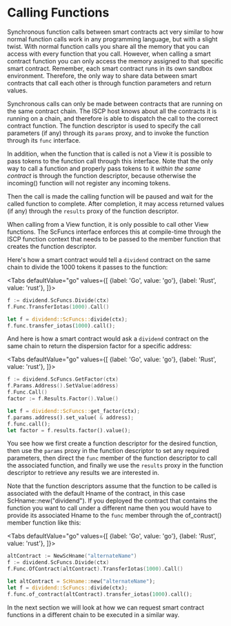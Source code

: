 
# Calling Functions

Synchronous function calls between smart contracts act very similar to how normal function
calls work in any programming language, but with a slight twist. With normal function
calls you share all the memory that you can access with every function that you call.
However, when calling a smart contract function you can only access the memory assigned to
that specific smart contract. Remember, each smart contract runs in its own sandbox
environment. Therefore, the only way to share data between smart contracts that call each
other is through function parameters and return values.

Synchronous calls can only be made between contracts that are running on the same contract
chain. The ISCP host knows about all the contracts it is running on a chain, and therefore
is able to dispatch the call to the correct contract function. The function descriptor is
used to specify the call parameters (if any) through its `params` proxy, and to invoke the
function through its `func` interface.

In addition, when the function that is called is not a View it is possible to pass tokens
to the function call through this interface. Note that the only way to call a function and
properly pass tokens to it _within the same contract_ is through the function descriptor,
because otherwise the incoming() function will not register any incoming tokens.

Then the call is made the calling function will be paused and wait for the called function
to complete. After completion, it may access returned values (if any) through
the `results` proxy of the function descriptor.

When calling from a View function, it is only possible to call other View functions. The
ScFuncs interface enforces this at compile-time through the ISCP function context that
needs to be passed to the member function that creates the function descriptor.

Here's how a smart contract would tell a `dividend` contract on the same chain to divide
the 1000 tokens it passes to the function:

<Tabs defaultValue="go"
    values={[
        {label: 'Go', value: 'go'},
        {label: 'Rust', value: 'rust'},
    ]}>

<TabItem value="go">

```go
f := dividend.ScFuncs.Divide(ctx)
f.Func.TransferIotas(1000).Call()
```

</TabItem>
<TabItem value="rust">

```rust
let f = dividend::ScFuncs::divide(ctx);
f.func.transfer_iotas(1000).call();
```

</TabItem>
</Tabs>

And here is how a smart contract would ask a `dividend` contract on the same chain to
return the dispersion factor for a specific address:

<Tabs defaultValue="go"
      values={[
          {label: 'Go', value: 'go'},
          {label: 'Rust', value: 'rust'},
      ]}>

<TabItem value="go">

```go
f := dividend.ScFuncs.GetFactor(ctx)
f.Params.Address().SetValue(address)
f.Func.Call()
factor := f.Results.Factor().Value()
```

</TabItem>
<TabItem value="rust">

```rust
let f = dividend::ScFuncs::get_factor(ctx);
f.params.address().set_value( & address);
f.func.call();
let factor = f.results.factor().value();
```

</TabItem>
</Tabs>

You see how we first create a function descriptor for the desired function, then use
the `params` proxy in the function descriptor to set any required parameters, then direct
the `func` member of the function descriptor to call the associated function, and finally
we use the `results` proxy in the function descriptor to retrieve any results we are
interested in.

Note that the function descriptors assume that the function to be called is associated
with the default Hname of the contract, in this case ScHname::new("dividend"). If you
deployed the contract that contains the function you want to call under a different name
then you would have to provide its associated Hname to the `func` member through the
of_contract() member function like this:

<Tabs defaultValue="go"
      values={[
          {label: 'Go', value: 'go'},
          {label: 'Rust', value: 'rust'},
      ]}>

<TabItem value="go">

```go
altContract := NewScHname("alternateName")
f := dividend.ScFuncs.Divide(ctx)
f.Func.OfContract(altContract).TransferIotas(1000).Call()
```

</TabItem>
<TabItem value="rust">

```rust
let altContract = ScHname::new("alternateName");
let f = dividend::ScFuncs::divide(ctx);
f.func.of_contract(altContract).transfer_iotas(1000).call();
```

</TabItem>
</Tabs>

In the next section we will look at how we can request smart contract functions in a
different chain to be executed in a similar way.

